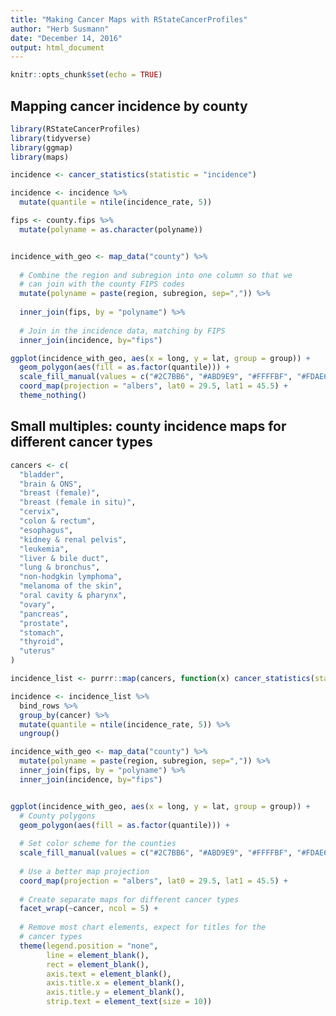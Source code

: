 ```yaml
---
title: "Making Cancer Maps with RStateCancerProfiles"
author: "Herb Susmann"
date: "December 14, 2016"
output: html_document
---
```


```r
knitr::opts_chunk$set(echo = TRUE)
```

## Mapping cancer incidence by county

```r

library(RStateCancerProfiles)
library(tidyverse)
library(ggmap)
library(maps)
```

```r

incidence <- cancer_statistics(statistic = "incidence")

```

```r
incidence <- incidence %>%
  mutate(quantile = ntile(incidence_rate, 5))
```

```r

fips <- county.fips %>%
  mutate(polyname = as.character(polyname))


incidence_with_geo <- map_data("county") %>%
  
  # Combine the region and subregion into one column so that we
  # can join with the county FIPS codes
  mutate(polyname = paste(region, subregion, sep=",")) %>%
  
  inner_join(fips, by = "polyname") %>%
  
  # Join in the incidence data, matching by FIPS
  inner_join(incidence, by="fips")

ggplot(incidence_with_geo, aes(x = long, y = lat, group = group)) +
  geom_polygon(aes(fill = as.factor(quantile))) +
  scale_fill_manual(values = c("#2C7BB6", "#ABD9E9", "#FFFFBF", "#FDAE61", "#D7191C")) +
  coord_map(projection = "albers", lat0 = 29.5, lat1 = 45.5) +
  theme_nothing()

```

## Small multiples: county incidence maps for different cancer types

```r

cancers <- c(
  "bladder",
  "brain & ONS",
  "breast (female)",
  "breast (female in situ)",
  "cervix",
  "colon & rectum",
  "esophagus",
  "kidney & renal pelvis",
  "leukemia",
  "liver & bile duct",
  "lung & bronchus",
  "non-hodgkin lymphoma",
  "melanoma of the skin",
  "oral cavity & pharynx",
  "ovary",
  "pancreas",
  "prostate",
  "stomach",
  "thyroid",
  "uterus"
)

incidence_list <- purrr::map(cancers, function(x) cancer_statistics(statistic = "incidence", cancer = x))

incidence <- incidence_list %>%
  bind_rows %>%
  group_by(cancer) %>%
  mutate(quantile = ntile(incidence_rate, 5)) %>%
  ungroup()

```

```r

incidence_with_geo <- map_data("county") %>%
  mutate(polyname = paste(region, subregion, sep=",")) %>%
  inner_join(fips, by = "polyname") %>%
  inner_join(incidence, by="fips")


ggplot(incidence_with_geo, aes(x = long, y = lat, group = group)) +
  # County polygons
  geom_polygon(aes(fill = as.factor(quantile))) +
  
  # Set color scheme for the counties
  scale_fill_manual(values = c("#2C7BB6", "#ABD9E9", "#FFFFBF", "#FDAE61", "#D7191C")) +
  
  # Use a better map projection
  coord_map(projection = "albers", lat0 = 29.5, lat1 = 45.5) +
  
  # Create separate maps for different cancer types
  facet_wrap(~cancer, ncol = 5) +
  
  # Remove most chart elements, expect for titles for the
  # cancer types
  theme(legend.position = "none",
        line = element_blank(),
        rect = element_blank(),
        axis.text = element_blank(),
        axis.title.x = element_blank(),
        axis.title.y = element_blank(),
        strip.text = element_text(size = 10))
```
